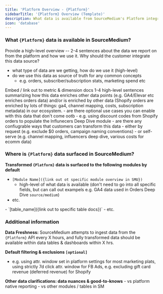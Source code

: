 ```yaml
---
title: 'Platform Overview - {Platform}'
sidebarTitle: '{Platform} Overview (Template)'
description: What data is available from SourceMedium's Platform integration?
icon: 'database'
---
```


### What `{Platform}` data is available in SourceMedium?

Provide a high-level overview -- 2-4 sentences about the data we report on from the platform and how we use it.  Why should the customer integrate this data source?
- what type of data are we getting, how do we use it (high-level)
- do we use this data as source of truth for any common concepts 
    - e.g. orders, subscriber/subscription stats, marketing spend etc

<Accordion title="Available data points">
Embed / link out to metric & dimension docs
</Accordion>

<Accordion title="Data Enrichment - How is `{Platform}` data blended with data from other platforms in SourceMedium? [optional]">
1-4 high-level sentences summarizing how this data enriches other data points (e.g. GA4/Elevar etc enriches orders data) and/or is enriched by other data (Shopify orders are enriched by lots of things: ga4, channel mapping, costs, subscription metadata) in our ecosystem.
</Accordion>

<Accordion title="Additional reporting capabilities & use-cases [optional]">
- are there optional use cases you can enable with this data that don't come ootb
    - e.g. using discount codes from Shopify orders to populate the Influnecers Deep Dive module
</Accordion>

<Accordion title="Additional configuration options [optional]">
- are there any confiugrable ways that customers can transform this data
    - either by request (e.g. exclude $0 orders, campaign naming conventions)
    - or self-serve (e.g. channel mapping, influencers deep dive, various costs for ecomm data)
</Accordion>

### Where is `{Platform}` data surfaced in SourceMedium?
**Transformed `{Platform}` data is surfaced to the following modules by default**
- `[Module Name]({link out ot specific module overview in SMU})`
    - high-level of what data is available (don't need to go into all specific fields, but can call out exampels e.g. GA4 data used in Orders Deep Dive `source/medium`)
- etc.

<Accordion title="For DDA/MDW customers, data will be surfaced to the following tables..."> 
- `[table_name]({link out to specific table docs})`
- etc.
</Accordion>


### Additional information
**Data Freshness:**
SourceMedium attempts to ingest data from the `{Platform}` API every X hours, and fully transformed data should be available within data tables & dashboards within X hrs.

**Default filtering & exclusions `[optional]`**

- e.g. using attr. window set in platform settings for most marketing plats, using strictly 7d click attr. window for FB Ads, e.g. excluding gift card revenue (deferred revenue) for Shopify

**Other data clarifications: data nuances & good-to-knows**
<AccordionGroup>
    <Accordion title="Clarification 1">
    </Accordion>
    <Accordion title="Clarification 2">
    </Accordion>
    <Accordion title="Known reporting differences [optional]">
        - vs platform native reporting
        - vs other modules / tables in SM
    </Accordion>
</AccordionGroup>


